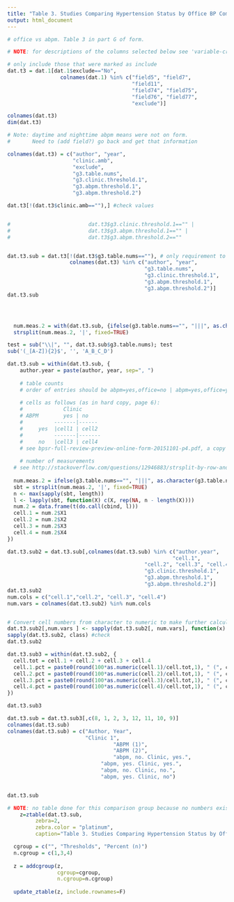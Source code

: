 ```yaml
---
title: "Table 3. Studies Comparing Hypertension Status by Office BP Compared to Hypertension Status by Ambulatory BP Monitoring"
output: html_document
---
```



```r

# office vs abpm. Table 3 in part G of form.

# NOTE: for descriptions of the columns selected below see 'variable-crosswalk.csv'

# only include those that were marked as include
dat.t3 = dat.1[dat.1$exclude=="No",
                 colnames(dat.1) %in% c("field5", "field7",
                                        "field11",
                                        "field74", "field75",
                                        "field76", "field77",
                                        "exclude")]

colnames(dat.t3)
dim(dat.t3)

# Note: daytime and nighttime abpm means were not on form.
#       Need to (add field?) go back and get that information

colnames(dat.t3) = c("author", "year", 
                     "clinic.amb",
                     "exclude",
                     "g3.table.nums", 
                     "g3.clinic.threshold.1",
                     "g3.abpm.threshold.1",
                     "g3.abpm.threshold.2")

dat.t3[!(dat.t3$clinic.amb==""),] #check values


#                         dat.t3$g3.clinic.threshold.1=="" |
#                         dat.t3$g3.abpm.threshold.1=="" |
#                         dat.t3$g3.abpm.threshold.2==""


dat.t3.sub = dat.t3[!(dat.t3$g3.table.nums==""), # only requirement to include for this table is if counts are included (will skip requirement that there are thresholds (code commented out above))
                    colnames(dat.t3) %in% c("author", "year",
                                            "g3.table.nums",
                                            "g3.clinic.threshold.1",
                                            "g3.abpm.threshold.1",
                                            "g3.abpm.threshold.2")]
dat.t3.sub




  num.meas.2 = with(dat.t3.sub, {ifelse(g3.table.nums=="", "|||", as.character(g3.table.nums))})
  strsplit(num.meas.2, '|', fixed=TRUE)

test = sub("\\|", "", dat.t3.sub$g3.table.nums); test
sub('(_[A-Z]){2}$', '', 'A_B_C_D')

dat.t3.sub = within(dat.t3.sub, {
    author.year = paste(author, year, sep=", ")
    
    # table counts
    # order of entries should be abpm=yes,office=no | abpm=yes,office=yes | abpm=no, office=no | abpm=no,office=yes
    
    # cells as follows (as in hard copy, page 6):
    #             Clinic
    # ABPM        yes | no
    #          -------|------
    #     yes  |cell1 | cell2
    #          -------|-------
    #     no   |cell3 | cell4 
    # see bpsr-full-review-preview-online-form-20151101-p4.pdf, a copy of the online form
    
    # number of measurements
  # see http://stackoverflow.com/questions/12946883/strsplit-by-row-and-distribute-results-by-column-in-data-frame
  
  num.meas.2 = ifelse(g3.table.nums=="", "|||", as.character(g3.table.nums))
  sbt = strsplit(num.meas.2, '|', fixed=TRUE)
  n <- max(sapply(sbt, length))
  l <- lapply(sbt, function(X) c(X, rep(NA, n - length(X))))
  num.2 = data.frame(t(do.call(cbind, l)))
  cell.1 = num.2$X1
  cell.2 = num.2$X2
  cell.3 = num.2$X3
  cell.4 = num.2$X4
})

dat.t3.sub2 = dat.t3.sub[,colnames(dat.t3.sub) %in% c("author.year", 
                                                     "cell.1",
                                            "cell.2", "cell.3", "cell.4",  
                                            "g3.clinic.threshold.1",
                                            "g3.abpm.threshold.1",
                                            "g3.abpm.threshold.2")]
dat.t3.sub2
num.cols = c("cell.1","cell.2", "cell.3", "cell.4")
num.vars = colnames(dat.t3.sub2) %in% num.cols


# Convert cell numbers from character to numeric to make further calculations easier
dat.t3.sub2[,num.vars ] <- sapply(dat.t3.sub2[, num.vars], function(x) {as.numeric(as.character(x))})
sapply(dat.t3.sub2, class) #check
dat.t3.sub2

dat.t3.sub3 = within(dat.t3.sub2, {
  cell.tot = cell.1 + cell.2 + cell.3 + cell.4
  cell.1.pct = paste0(round(100*as.numeric(cell.1)/cell.tot,1), " (", cell.1, ")")
  cell.2.pct = paste0(round(100*as.numeric(cell.2)/cell.tot,1), " (", cell.2, ")")
  cell.3.pct = paste0(round(100*as.numeric(cell.3)/cell.tot,1), " (", cell.3, ")")
  cell.4.pct = paste0(round(100*as.numeric(cell.4)/cell.tot,1), " (", cell.4, ")")
})

dat.t3.sub3 

dat.t3.sub = dat.t3.sub3[,c(8, 1, 2, 3, 12, 11, 10, 9)]
colnames(dat.t3.sub)
colnames(dat.t3.sub) = c("Author, Year",
                         "Clinic 1",
                                  "ABPM (1)",
                                  "ABPM (2)",
                                  "abpm, no. Clinic, yes.",
                              "abpm, yes. Clinic, yes.",
                              "abpm, no. Clinic, no.", 
                              "abpm, yes. Clinic, no")


dat.t3.sub

```


```r
# NOTE: no table done for this comparison group because no numbers exist for this particular table.
    z=ztable(dat.t3.sub,
         zebra=2,
         zebra.color = "platinum",
         caption="Table 3. Studies Comparing Hypertension Status by Office BP Compared to Hypertension Status by Ambulatory BP Monitoring")

  cgroup = c("", "Thresholds", "Percent (n)")
  n.cgroup = c(1,3,4)
  
  z = addcgroup(z, 
                cgroup=cgroup, 
                n.cgroup=n.cgroup)
  
  update_ztable(z, include.rownames=F)
  
```
